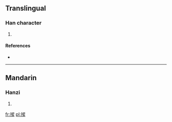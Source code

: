 ==Translingual==

===Han character===
{{Han char|rn=64|rad=手|as=07|sn=10|four=5603<sub>4</sub>|canj=手日女大 (QAVK)}}

# {{defn|Han|sort=手07}}

====References====
* {{Han ref|kx=0434.050|dkj=12153|dj=0783.120|hdz=31882.030|uh=6351|ud=25425|bh=D1C8|bd=53704}}

----

==Mandarin==

===Hanzi===
{{cmn-hanzi|pin=[[guā]] ([[gua1]]), [[wán]] ([[wan2]]), [[zé]] ([[ze2]])|wg=kua<sup>1</sup>, wan<sup>2</sup>, tse<sup>2</sup>}}

# {{defn|Mandarin|sort=手07}}

[[fr:捑]]
[[pl:捑]]